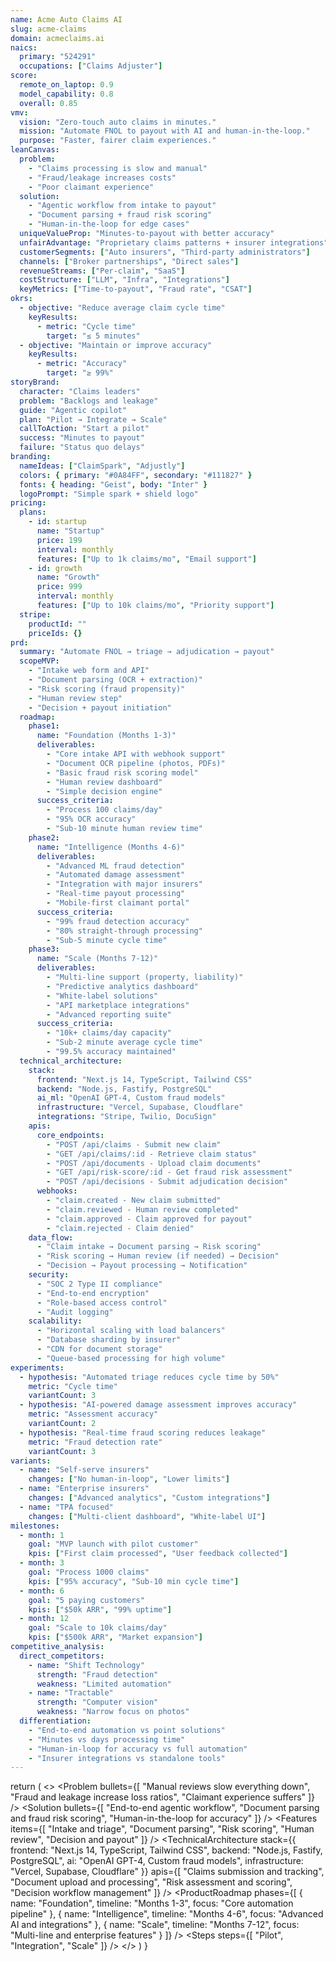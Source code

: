 ```yaml
---
name: Acme Auto Claims AI
slug: acme-claims
domain: acmeclaims.ai
naics:
  primary: "524291"
  occupations: ["Claims Adjuster"]
score:
  remote_on_laptop: 0.9
  model_capability: 0.8
  overall: 0.85
vmv:
  vision: "Zero-touch auto claims in minutes."
  mission: "Automate FNOL to payout with AI and human-in-the-loop."
  purpose: "Faster, fairer claim experiences."
leanCanvas:
  problem:
    - "Claims processing is slow and manual"
    - "Fraud/leakage increases costs"
    - "Poor claimant experience"
  solution:
    - "Agentic workflow from intake to payout"
    - "Document parsing + fraud risk scoring"
    - "Human-in-the-loop for edge cases"
  uniqueValueProp: "Minutes-to-payout with better accuracy"
  unfairAdvantage: "Proprietary claims patterns + insurer integrations"
  customerSegments: ["Auto insurers", "Third-party administrators"]
  channels: ["Broker partnerships", "Direct sales"]
  revenueStreams: ["Per-claim", "SaaS"]
  costStructure: ["LLM", "Infra", "Integrations"]
  keyMetrics: ["Time-to-payout", "Fraud rate", "CSAT"]
okrs:
  - objective: "Reduce average claim cycle time"
    keyResults:
      - metric: "Cycle time"
        target: "≤ 5 minutes"
  - objective: "Maintain or improve accuracy"
    keyResults:
      - metric: "Accuracy"
        target: "≥ 99%"
storyBrand:
  character: "Claims leaders"
  problem: "Backlogs and leakage"
  guide: "Agentic copilot"
  plan: "Pilot → Integrate → Scale"
  callToAction: "Start a pilot"
  success: "Minutes to payout"
  failure: "Status quo delays"
branding:
  nameIdeas: ["ClaimSpark", "Adjustly"]
  colors: { primary: "#0A84FF", secondary: "#111827" }
  fonts: { heading: "Geist", body: "Inter" }
  logoPrompt: "Simple spark + shield logo"
pricing:
  plans:
    - id: startup
      name: "Startup"
      price: 199
      interval: monthly
      features: ["Up to 1k claims/mo", "Email support"]
    - id: growth
      name: "Growth"
      price: 999
      interval: monthly
      features: ["Up to 10k claims/mo", "Priority support"]
  stripe:
    productId: ""
    priceIds: {}
prd:
  summary: "Automate FNOL → triage → adjudication → payout"
  scopeMVP:
    - "Intake web form and API"
    - "Document parsing (OCR + extraction)"
    - "Risk scoring (fraud propensity)"
    - "Human review step"
    - "Decision + payout initiation"
  roadmap:
    phase1:
      name: "Foundation (Months 1-3)"
      deliverables:
        - "Core intake API with webhook support"
        - "Document OCR pipeline (photos, PDFs)"
        - "Basic fraud risk scoring model"
        - "Human review dashboard"
        - "Simple decision engine"
      success_criteria:
        - "Process 100 claims/day"
        - "95% OCR accuracy"
        - "Sub-10 minute human review time"
    phase2:
      name: "Intelligence (Months 4-6)"
      deliverables:
        - "Advanced ML fraud detection"
        - "Automated damage assessment"
        - "Integration with major insurers"
        - "Real-time payout processing"
        - "Mobile-first claimant portal"
      success_criteria:
        - "99% fraud detection accuracy"
        - "80% straight-through processing"
        - "Sub-5 minute cycle time"
    phase3:
      name: "Scale (Months 7-12)"
      deliverables:
        - "Multi-line support (property, liability)"
        - "Predictive analytics dashboard"
        - "White-label solutions"
        - "API marketplace integrations"
        - "Advanced reporting suite"
      success_criteria:
        - "10k+ claims/day capacity"
        - "Sub-2 minute average cycle time"
        - "99.5% accuracy maintained"
  technical_architecture:
    stack:
      frontend: "Next.js 14, TypeScript, Tailwind CSS"
      backend: "Node.js, Fastify, PostgreSQL"
      ai_ml: "OpenAI GPT-4, Custom fraud models"
      infrastructure: "Vercel, Supabase, Cloudflare"
      integrations: "Stripe, Twilio, DocuSign"
    apis:
      core_endpoints:
        - "POST /api/claims - Submit new claim"
        - "GET /api/claims/:id - Retrieve claim status"
        - "POST /api/documents - Upload claim documents"
        - "GET /api/risk-score/:id - Get fraud risk assessment"
        - "POST /api/decisions - Submit adjudication decision"
      webhooks:
        - "claim.created - New claim submitted"
        - "claim.reviewed - Human review completed"
        - "claim.approved - Claim approved for payout"
        - "claim.rejected - Claim denied"
    data_flow:
      - "Claim intake → Document parsing → Risk scoring"
      - "Risk scoring → Human review (if needed) → Decision"
      - "Decision → Payout processing → Notification"
    security:
      - "SOC 2 Type II compliance"
      - "End-to-end encryption"
      - "Role-based access control"
      - "Audit logging"
    scalability:
      - "Horizontal scaling with load balancers"
      - "Database sharding by insurer"
      - "CDN for document storage"
      - "Queue-based processing for high volume"
experiments:
  - hypothesis: "Automated triage reduces cycle time by 50%"
    metric: "Cycle time"
    variantCount: 3
  - hypothesis: "AI-powered damage assessment improves accuracy"
    metric: "Assessment accuracy"
    variantCount: 2
  - hypothesis: "Real-time fraud scoring reduces leakage"
    metric: "Fraud detection rate"
    variantCount: 3
variants:
  - name: "Self-serve insurers"
    changes: ["No human-in-loop", "Lower limits"]
  - name: "Enterprise insurers"
    changes: ["Advanced analytics", "Custom integrations"]
  - name: "TPA focused"
    changes: ["Multi-client dashboard", "White-label UI"]
milestones:
  - month: 1
    goal: "MVP launch with pilot customer"
    kpis: ["First claim processed", "User feedback collected"]
  - month: 3
    goal: "Process 1000 claims"
    kpis: ["95% accuracy", "Sub-10 min cycle time"]
  - month: 6
    goal: "5 paying customers"
    kpis: ["$50k ARR", "99% uptime"]
  - month: 12
    goal: "Scale to 10k claims/day"
    kpis: ["$500k ARR", "Market expansion"]
competitive_analysis:
  direct_competitors:
    - name: "Shift Technology"
      strength: "Fraud detection"
      weakness: "Limited automation"
    - name: "Tractable"
      strength: "Computer vision"
      weakness: "Narrow focus on photos"
  differentiation:
    - "End-to-end automation vs point solutions"
    - "Minutes vs days processing time"
    - "Human-in-loop for accuracy vs full automation"
    - "Insurer integrations vs standalone tools"
---
```


  return (
    <>
      <Hero
        title="Claims in minutes, not weeks"
        subtitle="Agentic AI to automate FNOL to payout with human-in-the-loop for edge cases."
        ctaText="Start a pilot"
        ctaHref="/contact"
      />
      <Problem bullets={[
        "Manual reviews slow everything down",
        "Fraud and leakage increase loss ratios",
        "Claimant experience suffers"
      ]} />
      <Solution bullets={[
        "End-to-end agentic workflow",
        "Document parsing and fraud risk scoring",
        "Human-in-the-loop for accuracy"
      ]} />
      <Features items={[
        "Intake and triage",
        "Document parsing",
        "Risk scoring",
        "Human review",
        "Decision and payout"
      ]} />
      <TechnicalArchitecture 
        stack={{
          frontend: "Next.js 14, TypeScript, Tailwind CSS",
          backend: "Node.js, Fastify, PostgreSQL", 
          ai: "OpenAI GPT-4, Custom fraud models",
          infrastructure: "Vercel, Supabase, Cloudflare"
        }}
        apis={[
          "Claims submission and tracking",
          "Document upload and processing", 
          "Risk assessment and scoring",
          "Decision workflow management"
        ]}
      />
      <ProductRoadmap phases={[
        {
          name: "Foundation",
          timeline: "Months 1-3",
          focus: "Core automation pipeline"
        },
        {
          name: "Intelligence", 
          timeline: "Months 4-6",
          focus: "Advanced AI and integrations"
        },
        {
          name: "Scale",
          timeline: "Months 7-12", 
          focus: "Multi-line and enterprise features"
        }
      ]} />
      <Steps steps={[
        "Pilot",
        "Integration",
        "Scale"
      ]} />
    </>
  )
}
